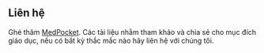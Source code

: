## Liên hệ

Ghé thăm [MedPocket](https://github.com/MedPocket). Các tài liệu nhằm tham khảo và chia sẻ cho mục đích giáo dục, nếu có bất kỳ thắc mắc nào hãy liên hệ với chúng tôi.
